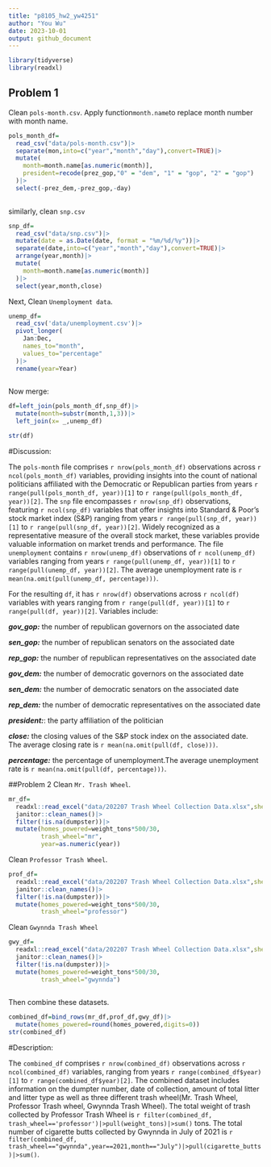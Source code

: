 ```yaml
---
title: "p8105_hw2_yw4251"
author: "You Wu"
date: 2023-10-01
output: github_document
---
```


```r
library(tidyverse)
library(readxl)
```


## Problem 1
Clean `pols-month.csv`. Apply function`month.name`to replace month number with month name.
```r
pols_month_df=
  read_csv("data/pols-month.csv")|>
  separate(mon,into=c("year","month","day"),convert=TRUE)|>
  mutate(
    month=month.name[as.numeric(month)],
    president=recode(prez_gop,"0" = "dem", "1" = "gop", "2" = "gop")
  )|>
  select(-prez_dem,-prez_gop,-day)
  
```
similarly, clean `snp.csv`
```r
snp_df=
  read_csv("data/snp.csv")|>
  mutate(date = as.Date(date, format = "%m/%d/%y"))|>
  separate(date,into=c("year","month","day"),convert=TRUE)|>
  arrange(year,month)|>
  mutate(
    month=month.name[as.numeric(month)]
  )|>
  select(year,month,close)
```
Next, Clean `Unemployment data`.

```r
unemp_df=
  read_csv('data/unemployment.csv')|>
  pivot_longer(
    Jan:Dec,
    names_to="month",
    values_to="percentage"
  )|>
  rename(year=Year)
  
```
Now merge:

```r
df=left_join(pols_month_df,snp_df)|>
  mutate(month=substr(month,1,3))|>
  left_join(x= _,unemp_df)

str(df)
```

#Discussion:

The `pols-month` file comprises `r nrow(pols_month_df)` observations across `r ncol(pols_month_df)` variables, providing insights into the count of national politicians affiliated with the Democratic or Republican parties from  years `r range(pull(pols_month_df, year))[1]` to `r range(pull(pols_month_df, year))[2]`. The `snp` file encompasses `r nrow(snp_df)` observations, featuring `r ncol(snp_df)` variables that offer insights into Standard & Poor's stock market index (S&P) ranging from years `r range(pull(snp_df, year))[1]` to `r range(pull(snp_df, year))[2]`. Widely recognized as a representative measure of the overall stock market, these variables provide valuable information on market trends and performance. The file `unemployment` contains `r nrow(unemp_df)` observations of `r ncol(unemp_df)` variables ranging from years `r range(pull(unemp_df, year))[1]` to `r range(pull(unemp_df, year))[2]`. The average unemployment rate is `r mean(na.omit(pull(unemp_df, percentage)))`.

For the resulting `df`, it has `r nrow(df)` observations across `r ncol(df)` variables with years ranging from `r range(pull(df, year))[1]` to `r range(pull(df, year))[2]`. Variables include:

**_gov_gop:_** the number of republican governors on the associated date

**_sen_gop:_** the number of republican senators on the associated date

**_rep_gop:_** the number of republican representatives on the associated date

**_gov_dem:_** the number of democratic governors on the associated date

**_sen_dem:_** the number of democratic senators on the associated date

**_rep_dem:_** the number of democratic representatives on the associated date

**_president:_**: the party affiliation of the politician

**_close:_** the closing values of the S&P stock index on the associated date. The average closing rate is `r mean(na.omit(pull(df, close)))`.

**_percentage:_** the percentage of unemployment.The average unemployment rate is `r mean(na.omit(pull(df, percentage)))`.

##Problem 2
Clean `Mr. Trash Wheel`.
```r
mr_df=
  readxl::read_excel("data/202207 Trash Wheel Collection Data.xlsx",sheet=1,range="A2:N550")|>
  janitor::clean_names()|>
  filter(!is.na(dumpster))|>
  mutate(homes_powered=weight_tons*500/30,
         trash_wheel="mr",
         year=as.numeric(year))
```

Clean `Professor Trash Wheel`.
```r
prof_df=
  readxl::read_excel("data/202207 Trash Wheel Collection Data.xlsx",sheet=2,range="A2:M97")|>
  janitor::clean_names()|>
  filter(!is.na(dumpster))|>
  mutate(homes_powered=weight_tons*500/30,
         trash_wheel="professor")
```

Clean `Gwynnda Trash Wheel`
```r
gwy_df=
  readxl::read_excel("data/202207 Trash Wheel Collection Data.xlsx",sheet=4,range="A2:K110")|>
  janitor::clean_names()|>
  filter(!is.na(dumpster))|>
  mutate(homes_powered=weight_tons*500/30,
         trash_wheel="gwynnda")
  
```


Then combine these datasets.

```r
combined_df=bind_rows(mr_df,prof_df,gwy_df)|>
  mutate(homes_powered=round(homes_powered,digits=0))
str(combined_df)
```

#Description:

The `combined_df` comprises `r nrow(combined_df)` observations across `r ncol(combined_df)` variables, ranging from years `r range(combined_df$year)[1]` to `r range(combined_df$year)[2]`. The combined dataset includes information on the dumpter number, date of collection, amount of total litter and litter type as well as three different trash wheel(Mr. Trash Wheel, Professor Trash wheel, Gwynnda Trash Wheel). The total weight of trash collected by Professor Trash Wheel is `r filter(combined_df, trash_wheel=='professor')|>pull(weight_tons)|>sum()` tons. The total number of cigarette butts collected by Gwynnda in July of 2021 is `r filter(combined_df, trash_wheel=="gwynnda",year==2021,month=="July")|>pull(cigarette_butts)|>sum()`.
